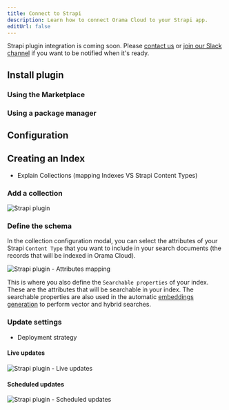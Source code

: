 ```yaml
---
title: Connect to Strapi
description: Learn how to connect Orama Cloud to your Strapi app.
editUrl: false
---
```


Strapi plugin integration is coming soon. Please [contact us](mailto:info@orama.com) or [join our Slack channel](https://orama.to/slack) if you want to be notified when it's ready.


## Install plugin

### Using the Marketplace

### Using a package manager

## Configuration

## Creating an Index

- Explain Collections (mapping Indexes VS Strapi Content Types)

### Add a collection

<img src="/cloud/guides/strapi/strapi-plugin.jpg" alt="Strapi plugin" />

### Define the schema

In the collection configuration modal, you can select the attributes of your Strapi `Content Type` that you want to include in your search documents (the records that will be indexed in Orama Cloud).

<img src="/cloud/guides/strapi/define-schema.jpg" alt="Strapi plugin - Attributes mapping" />

This is where you also define the `Searchable properties` of your index. These are the attributes that will be searchable in your index. The searchable properties are also used in the automatic [embeddings generation](/cloud/orama-ai/automatic-embeddings-generation) to perform vector and hybrid searches.

### Update settings

- Deployment strategy

#### Live updates

<img src="/cloud/guides/strapi/live-updates.jpg" alt="Strapi plugin - Live updates" />

#### Scheduled updates

<img src="/cloud/guides/strapi/scheduled-updates.jpg" alt="Strapi plugin - Scheduled updates" />
